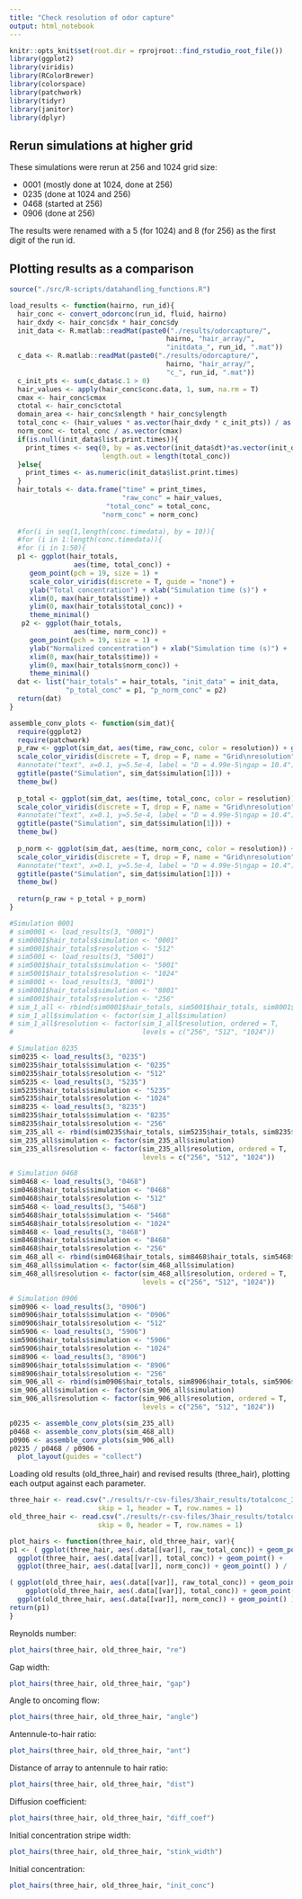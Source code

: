 ```yaml
---
title: "Check resolution of odor capture"
output: html_notebook
---
```

```r
knitr::opts_knit$set(root.dir = rprojroot::find_rstudio_root_file())
library(ggplot2)
library(viridis)
library(RColorBrewer)
library(colorspace)
library(patchwork)
library(tidyr)
library(janitor)
library(dplyr)
```

## Rerun simulations at higher grid 

These simulations were rerun at 256 and 1024 grid size: 

 * 0001 (mostly done at 1024, done at 256)
 * 0235 (done at 1024 and 256)
 * 0468 (started at 256)
 * 0906 (done at 256)
 
The results were renamed with a 5 (for 1024) and 8 (for 256) as the first digit of the run id. 

## Plotting results as a comparison

```r
source("./src/R-scripts/datahandling_functions.R")

load_results <- function(hairno, run_id){
  hair_conc <- convert_odorconc(run_id, fluid, hairno)
  hair_dxdy <- hair_conc$dx * hair_conc$dy
  init_data <- R.matlab::readMat(paste0("./results/odorcapture/", 
                                       hairno, "hair_array/", 
                                       "initdata_", run_id, ".mat"))
  c_data <- R.matlab::readMat(paste0("./results/odorcapture/", 
                                       hairno, "hair_array/", 
                                       "c_", run_id, ".mat"))
  c_init_pts <- sum(c_data$c.1 > 0) 
  hair_values <- apply(hair_conc$conc.data, 1, sum, na.rm = T) 
  cmax <- hair_conc$cmax
  ctotal <- hair_conc$ctotal 
  domain_area <- hair_conc$xlength * hair_conc$ylength
  total_conc <- (hair_values * as.vector(hair_dxdy * c_init_pts)) / as.vector(ctotal)
  norm_conc <- total_conc / as.vector(cmax)
  if(is.null(init_data$list.print.times)){
    print_times <- seq(0, by = as.vector(init_data$dt)*as.vector(init_data$print.time), 
                       length.out = length(total_conc))
  }else{
    print_times <- as.numeric(init_data$list.print.times)
  }
  hair_totals <- data.frame("time" = print_times, 
                            "raw_conc" = hair_values,
                        "total_conc" = total_conc,
                       "norm_conc" = norm_conc)
    
  #for(i in seq(1,length(conc.timedata), by = 10)){
  #for (i in 1:length(conc.timedata)){
  #for (i in 1:50){
  p1 <- ggplot(hair_totals, 
                aes(time, total_conc)) + 
     geom_point(pch = 19, size = 1) + 
     scale_color_viridis(discrete = T, guide = "none") +
     ylab("Total concentration") + xlab("Simulation time (s)") +
     xlim(0, max(hair_totals$time)) + 
     ylim(0, max(hair_totals$total_conc)) + 
     theme_minimal()
   p2 <- ggplot(hair_totals, 
                aes(time, norm_conc)) + 
     geom_point(pch = 19, size = 1) + 
     ylab("Normalized concentration") + xlab("Simulation time (s)") +
     xlim(0, max(hair_totals$time)) + 
     ylim(0, max(hair_totals$norm_conc)) + 
     theme_minimal()
  dat <- list("hair_totals" = hair_totals, "init_data" = init_data,
              "p_total_conc" = p1, "p_norm_conc" = p2)
  return(dat)
}

assemble_conv_plots <- function(sim_dat){
  require(ggplot2)
  require(patchwork)
  p_raw <- ggplot(sim_dat, aes(time, raw_conc, color = resolution)) + geom_point() +
  scale_color_viridis(discrete = T, drop = F, name = "Grid\nresolution") +
  #annotate("text", x=0.1, y=5.5e-4, label = "D = 4.99e-5\ngap = 10.4") +
  ggtitle(paste("Simulation", sim_dat$simulation[1])) +
  theme_bw()
  
  p_total <- ggplot(sim_dat, aes(time, total_conc, color = resolution)) + geom_point() +
  scale_color_viridis(discrete = T, drop = F, name = "Grid\nresolution") +
  #annotate("text", x=0.1, y=5.5e-4, label = "D = 4.99e-5\ngap = 10.4") +
  ggtitle(paste("Simulation", sim_dat$simulation[1])) +
  theme_bw()
  
  p_norm <- ggplot(sim_dat, aes(time, norm_conc, color = resolution)) + geom_point() +
  scale_color_viridis(discrete = T, drop = F, name = "Grid\nresolution") +
  #annotate("text", x=0.1, y=5.5e-4, label = "D = 4.99e-5\ngap = 10.4") +
  ggtitle(paste("Simulation", sim_dat$simulation[1])) +
  theme_bw()
  
  return(p_raw + p_total + p_norm)
}

```

```r

#Simulation 0001
# sim0001 <- load_results(3, "0001")
# sim0001$hair_totals$simulation <- "0001"
# sim0001$hair_totals$resolution <- "512"
# sim5001 <- load_results(3, "5001")
# sim5001$hair_totals$simulation <- "5001"
# sim5001$hair_totals$resolution <- "1024"
# sim8001 <- load_results(3, "8001")
# sim8001$hair_totals$simulation <- "8001"
# sim8001$hair_totals$resolution <- "256"
# sim_1_all <- rbind(sim0001$hair_totals, sim5001$hair_totals, sim8001$hair_totals)
# sim_1_all$simulation <- factor(sim_1_all$simulation)
# sim_1_all$resolution <- factor(sim_1_all$resolution, ordered = T, 
#                                levels = c("256", "512", "1024"))

# Simulation 0235
sim0235 <- load_results(3, "0235")
sim0235$hair_totals$simulation <- "0235"
sim0235$hair_totals$resolution <- "512"
sim5235 <- load_results(3, "5235")
sim5235$hair_totals$simulation <- "5235"
sim5235$hair_totals$resolution <- "1024"
sim8235 <- load_results(3, "8235")
sim8235$hair_totals$simulation <- "8235"
sim8235$hair_totals$resolution <- "256"
sim_235_all <- rbind(sim0235$hair_totals, sim5235$hair_totals, sim8235$hair_totals)
sim_235_all$simulation <- factor(sim_235_all$simulation)
sim_235_all$resolution <- factor(sim_235_all$resolution, ordered = T, 
                                 levels = c("256", "512", "1024"))

# Simulation 0468
sim0468 <- load_results(3, "0468")
sim0468$hair_totals$simulation <- "0468"
sim0468$hair_totals$resolution <- "512"
sim5468 <- load_results(3, "5468")
sim5468$hair_totals$simulation <- "5468"
sim5468$hair_totals$resolution <- "1024"
sim8468 <- load_results(3, "8468")
sim8468$hair_totals$simulation <- "8468"
sim8468$hair_totals$resolution <- "256"
sim_468_all <- rbind(sim0468$hair_totals, sim8468$hair_totals, sim5468$hair_totals)
sim_468_all$simulation <- factor(sim_468_all$simulation)
sim_468_all$resolution <- factor(sim_468_all$resolution, ordered = T,
                                 levels = c("256", "512", "1024"))

# Simulation 0906
sim0906 <- load_results(3, "0906")
sim0906$hair_totals$simulation <- "0906"
sim0906$hair_totals$resolution <- "512"
sim5906 <- load_results(3, "5906")
sim5906$hair_totals$simulation <- "5906"
sim5906$hair_totals$resolution <- "1024"
sim8906 <- load_results(3, "8906")
sim8906$hair_totals$simulation <- "8906"
sim8906$hair_totals$resolution <- "256"
sim_906_all <- rbind(sim0906$hair_totals, sim8906$hair_totals, sim5906$hair_totals)
sim_906_all$simulation <- factor(sim_906_all$simulation)
sim_906_all$resolution <- factor(sim_906_all$resolution, ordered = T,
                                 levels = c("256", "512", "1024"))


```


```r

p0235 <- assemble_conv_plots(sim_235_all)
p0468 <- assemble_conv_plots(sim_468_all)
p0906 <- assemble_conv_plots(sim_906_all)
p0235 / p0468 / p0906 +
  plot_layout(guides = "collect")
```

Loading old results (old_three_hair) and revised results (three_hair), plotting each output against each parameter.
```r
three_hair <- read.csv("./results/r-csv-files/3hair_results/totalconc_3hairs_2024-02-05_cleaned.csv", 
                      skip = 1, header = T, row.names = 1)
old_three_hair <- read.csv("./results/r-csv-files/3hair_results/totalconc_3hairs_2023-12-12_cleaned.csv", 
                      skip = 0, header = T, row.names = 1)

plot_hairs <- function(three_hair, old_three_hair, var){
p1 <- ( ggplot(three_hair, aes(.data[[var]], raw_total_conc)) + geom_point() +
  ggplot(three_hair, aes(.data[[var]], total_conc)) + geom_point() + 
  ggplot(three_hair, aes(.data[[var]], norm_conc)) + geom_point() ) /

( ggplot(old_three_hair, aes(.data[[var]], raw_total_conc)) + geom_point() + 
    ggplot(old_three_hair, aes(.data[[var]], total_conc)) + geom_point() + 
  ggplot(old_three_hair, aes(.data[[var]], norm_conc)) + geom_point() )
return(p1)
}
```

Reynolds number:

```r
plot_hairs(three_hair, old_three_hair, "re")
```

Gap width: 

```r
plot_hairs(three_hair, old_three_hair, "gap")
```

Angle to oncoming flow: 

```r
plot_hairs(three_hair, old_three_hair, "angle")
```

Antennule-to-hair ratio: 

```r
plot_hairs(three_hair, old_three_hair, "ant")
```

Distance of array to antennule to hair ratio: 

```r
plot_hairs(three_hair, old_three_hair, "dist")
```

Diffusion coefficient: 

```r
plot_hairs(three_hair, old_three_hair, "diff_coef")
```

Initial concentration stripe width:

```r
plot_hairs(three_hair, old_three_hair, "stink_width")
```

Initial concentration: 


```r
plot_hairs(three_hair, old_three_hair, "init_conc")
```

